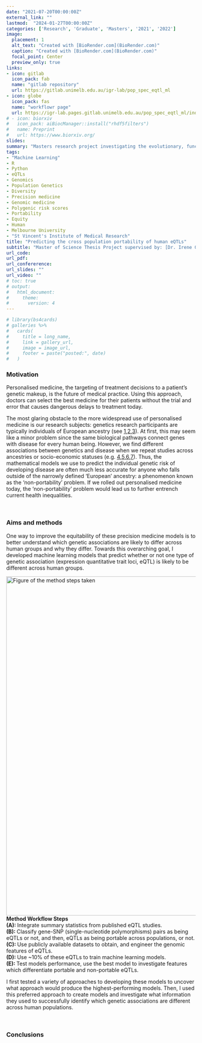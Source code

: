 ```yaml
---
date: "2021-07-20T00:00:00Z"
external_link: ""
lastmod:  "2024-01-27T00:00:00Z"
categories: ['Research', 'Graduate', 'Masters', '2021', '2022']
image: 
  placement: 1
  alt_text: "Created with [BioRender.com](BioRender.com)"
  caption: "Created with [BioRender.com](BioRender.com)"
  focal_point: Center
  preview_only: true
links:
- icon: gitlab
  icon_pack: fab
  name: "gitlab repository"
  url: https://gitlab.unimelb.edu.au/igr-lab/pop_spec_eqtl_ml
- icon: globe
  icon_pack: fas
  name: "workflowr page"
  url: https://igr-lab.pages.gitlab.unimelb.edu.au/pop_spec_eqtl_ml/index.html
# - icon: biorxiv
#   icon_pack: aiBiocManager::install("rhdf5filters")
#   name: Preprint
#   url: https://www.biorxiv.org/
slides: 
summary: "Masters research project investigating the evolutionary, functional and expression properties of human eQTLs which are non-portable across populations, supervised by: [Dr. Irene Gallego Romero](https://igr-lab.science.unimelb.edu.au/) & [Dr. Christina Azodi](https://azodichr.github.io/) (March 2021 - December 2022)"
tags:
- "Machine Learning"
- R
- Python
- eQTLs
- Genomics
- Population Genetics
- Diversity
- Precision medicine
- Genomic medicine
- Polygenic risk scores
- Portability
- Equity
- Human
- Melbourne University
- "St Vincent's Institute of Medical Research"
title: "Predicting the cross population portability of human eQTLs"
subtitle: "Master of Science Thesis Project supervised by: [Dr. Irene Gallego Romero](https://www.svi.edu.au/laboratories/human-genomics-and-evolution/) & [Dr. Christina Azodi](https://azodichr.github.io/)"
url_code: 
url_pdf: 
url_confererence: 
url_slides: ""
url_video: ""
# toc: true
# output:
#   html_document:
#     theme:
#       version: 4
---
```


```r
# library(bs4cards)
# galleries %>% 
#   cards(
#     title = long_name,
#     link = gallery_url,
#     image = image_url,
#     footer = paste("posted:", date)
#   )
```


### Motivation 

Personalised medicine, the targeting of treatment decisions to a patient's genetic makeup, is the future of medical practice. Using this approach, doctors can select the best medicine for their patients without the trial and error that causes dangerous delays to treatment today. 

The most glaring obstacle to the more widespread use of personalised medicine is our research subjects: genetics research participants are typically individuals of European ancestry (see [1](https://www.nature.com/articles/538161a),[2](https://www.healthaffairs.org/doi/10.1377/hlthaff.2017.1595),[3](https://www.nature.com/articles/s41591-021-01672-4)). At first, this may seem like a minor problem since the same biological pathways connect genes with disease for every human being. However, we find different associations between genetics and disease when we repeat studies across ancestries or socio-economic statuses (e.g. [4](https://www.nature.com/articles/s41588-019-0379-x),[5](https://elifesciences.org/articles/48376),[6](https://www.nature.com/articles/s41586-023-06079-4),[7](https://www.medrxiv.org/content/10.1101/2023.05.10.23289777.abstract)). Thus, the mathematical models we use to predict the individual genetic risk of developing disease are often much less accurate for anyone who falls outside of the narrowly defined 'European' ancestry: a phenomenon known as the 'non-portability' problem. If we rolled out personalised medicine today, the 'non-portability' problem would lead us to further entrench current health inequalities. 

<br> 

### Aims and methods  

One way to improve the equitability of these precision medicine models is to better understand which genetic associations are likely to differ across human groups and why they differ. Towards this overarching goal, I developed machine learning models that predict whether or not one type of genetic association (expression quantitative trait loci, eQTL) is likely to be different across human groups.


<img src="thesis_method_figure.png" width="689.25px" height="900px" alt="Figure of the method steps taken">
<b> Method Workflow Steps </b> 
<br> 
<b> (A): </b>  Integrate summary statistics from published eQTL studies. <br>
<b> (B): </b> Classify gene-SNP (single-nucleotide polymorphisms) pairs as being eQTLs or not, and then, eQTLs as being portable across populations, or not. <br>
<b> (C): </b> Use publicly available datasets to obtain, and engineer the genomic features of eQTLs. <br>
<b> (D): </b> Use ~10% of these eQTLs to train machine learning models. <br>
<b> (E): </b> Test models performance, use the best model to investigate features which differentiate portable and non-portable eQTLs.
</img> 

I first tested a variety of approaches to developing these models to uncover what approach would produce the highest-performing models. Then, I used this preferred approach to create models and investigate what information they used to successfully identify which genetic associations are different across human populations.

<br>

### Conclusions 

<br> 

